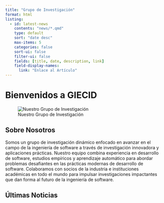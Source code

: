 ```yaml
---
title: "Grupo de Investigación"
format: html
listing:
  - id: latest-news
    contents: "news/*.qmd"
    type: default
    sort: "date desc"
    max-items: 5
    categories: false
    sort-ui: false
    filter-ui: false
    fields: [title, date, description, link]
    field-display-names:
      link: "Enlace al Artículo"
---
```


# Bienvenidos a GIECID

::: {.group-photo}
![Nuestro Grupo de Investigación](./assets/groupphoto.png "Foto del Grupo")
:::

## Sobre Nosotros

Somos un grupo de investigación dinámico enfocado en avanzar en el campo de la ingeniería de software a través de investigación innovadora y aplicaciones prácticas. Nuestro equipo combina experiencia en desarrollo de software, estudios empíricos y aprendizaje automático para abordar problemas desafiantes en las prácticas modernas de desarrollo de software. Colaboramos con socios de la industria e instituciones académicas en todo el mundo para impulsar investigaciones impactantes que dan forma al futuro de la ingeniería de software.

## Últimas Noticias

::: {#latest-news}
:::
